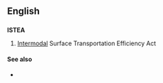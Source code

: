 ==English==

==={{initialism}}===
'''ISTEA'''

# {{US|legal}} [[intermodal|Intermodal]] Surface Transportation Efficiency Act

====See also====
* {{pedialite}}